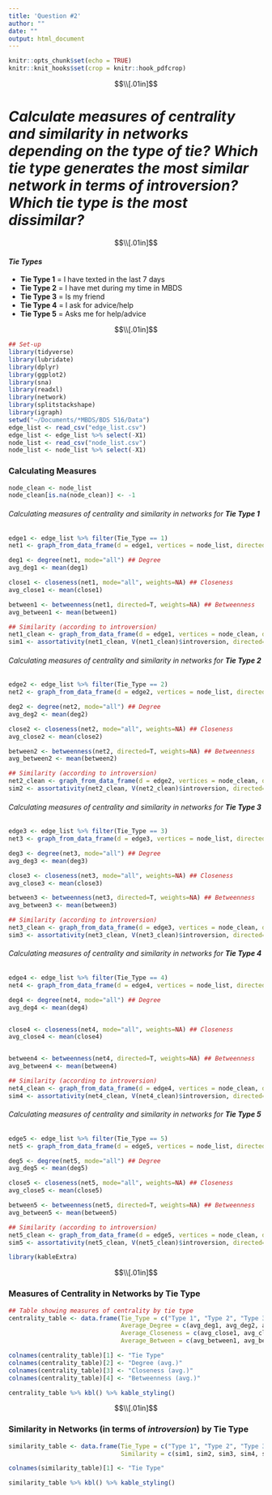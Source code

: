 ```yaml
---
title: 'Question #2'
author: ""
date: ""
output: html_document
---
```



```r
knitr::opts_chunk$set(echo = TRUE)
knitr::knit_hooks$set(crop = knitr::hook_pdfcrop)
```

$$\\[.01in]$$

# *Calculate measures of centrality and similarity in networks depending on the type of tie? Which tie type generates the most similar network in terms of introversion? Which tie type is the most dissimilar?*


$$\\[.01in]$$



#### ***Tie Types***
  + **Tie Type 1** = I have texted in the last 7 days
  + **Tie Type 2** = I have met during my time in MBDS
  + **Tie Type 3** = Is my friend
  + **Tie Type 4** = I ask for advice/help
  + **Tie Type 5** = Asks me for help/advice


$$\\[.01in]$$



```r
## Set-up
library(tidyverse)
library(lubridate)
library(dplyr)
library(ggplot2)
library(sna)
library(readxl)
library(network)
library(splitstackshape)
library(igraph)
setwd("~/Documents/*MBDS/BDS 516/Data")
edge_list <- read_csv("edge_list.csv")
edge_list <- edge_list %>% select(-X1)
node_list <- read_csv("node_list.csv")
node_list <- node_list %>% select(-X1)
```


### **Calculating Measures**

```r
node_clean <- node_list
node_clean[is.na(node_clean)] <- -1
```


###### Calculating measures of centrality and similarity in networks for **Tie Type 1**

```r
edge1 <- edge_list %>% filter(Tie_Type == 1)
net1 <- graph_from_data_frame(d = edge1, vertices = node_list, directed = TRUE)

deg1 <- degree(net1, mode="all") ## Degree
avg_deg1 <- mean(deg1)

close1 <- closeness(net1, mode="all", weights=NA) ## Closeness
avg_close1 <- mean(close1)

between1 <- betweenness(net1, directed=T, weights=NA) ## Betweenness
avg_between1 <- mean(between1)

## Similarity (according to introversion)
net1_clean <- graph_from_data_frame(d = edge1, vertices = node_clean, directed = TRUE)
sim1 <- assortativity(net1_clean, V(net1_clean)$introversion, directed=T)
```




###### Calculating measures of centrality and similarity in networks for **Tie Type 2**

```r
edge2 <- edge_list %>% filter(Tie_Type == 2)
net2 <- graph_from_data_frame(d = edge2, vertices = node_list, directed = TRUE)

deg2 <- degree(net2, mode="all") ## Degree
avg_deg2 <- mean(deg2)

close2 <- closeness(net2, mode="all", weights=NA) ## Closeness
avg_close2 <- mean(close2)

between2 <- betweenness(net2, directed=T, weights=NA) ## Betweenness
avg_between2 <- mean(between2)

## Similarity (according to introversion)
net2_clean <- graph_from_data_frame(d = edge2, vertices = node_clean, directed = TRUE)
sim2 <- assortativity(net2_clean, V(net2_clean)$introversion, directed=T)
```




###### Calculating measures of centrality and similarity in networks for **Tie Type 3**

```r
edge3 <- edge_list %>% filter(Tie_Type == 3)
net3 <- graph_from_data_frame(d = edge3, vertices = node_list, directed = TRUE)

deg3 <- degree(net3, mode="all") ## Degree
avg_deg3 <- mean(deg3)

close3 <- closeness(net3, mode="all", weights=NA) ## Closeness
avg_close3 <- mean(close3)

between3 <- betweenness(net3, directed=T, weights=NA) ## Betweenness
avg_between3 <- mean(between3)

## Similarity (according to introversion)
net3_clean <- graph_from_data_frame(d = edge3, vertices = node_clean, directed = TRUE)
sim3 <- assortativity(net3_clean, V(net3_clean)$introversion, directed=T)
```



###### Calculating measures of centrality and similarity in networks for **Tie Type 4**

```r
edge4 <- edge_list %>% filter(Tie_Type == 4)
net4 <- graph_from_data_frame(d = edge4, vertices = node_list, directed = TRUE)

deg4 <- degree(net4, mode="all") ## Degree
avg_deg4 <- mean(deg4)


close4 <- closeness(net4, mode="all", weights=NA) ## Closeness
avg_close4 <- mean(close4)


between4 <- betweenness(net4, directed=T, weights=NA) ## Betweenness
avg_between4 <- mean(between4)

## Similarity (according to introversion)
net4_clean <- graph_from_data_frame(d = edge4, vertices = node_clean, directed = TRUE)
sim4 <- assortativity(net4_clean, V(net4_clean)$introversion, directed=T)
```




###### Calculating measures of centrality and similarity in networks for **Tie Type 5**

```r
edge5 <- edge_list %>% filter(Tie_Type == 5)
net5 <- graph_from_data_frame(d = edge5, vertices = node_list, directed = TRUE)

deg5 <- degree(net5, mode="all") ## Degree
avg_deg5 <- mean(deg5)

close5 <- closeness(net5, mode="all", weights=NA) ## Closeness
avg_close5 <- mean(close5)

between5 <- betweenness(net5, directed=T, weights=NA) ## Betweenness
avg_between5 <- mean(between5)

## Similarity (according to introversion)
net5_clean <- graph_from_data_frame(d = edge5, vertices = node_clean, directed = TRUE)
sim5 <- assortativity(net5_clean, V(net5_clean)$introversion, directed=T)
```

```r
library(kableExtra)
```

$$\\[.01in]$$


### **Measures of Centrality in Networks by Tie Type**
```r
## Table showing measures of centrality by tie type
centrality_table <- data.frame(Tie_Type = c("Type 1", "Type 2", "Type 3", "Type 4", "Type 5"),
                               Average_Degree = c(avg_deg1, avg_deg2, avg_deg3, avg_deg4, avg_deg5),
                               Average_Closeness = c(avg_close1, avg_close2, avg_close3, avg_close4, avg_close5),
                               Average_Between = c(avg_between1, avg_between2, avg_between3, avg_between4, avg_between5))

colnames(centrality_table)[1] <- "Tie Type" 
colnames(centrality_table)[2] <- "Degree (avg.)" 
colnames(centrality_table)[3] <- "Closeness (avg.)" 
colnames(centrality_table)[4] <- "Betweenness (avg.)"

centrality_table %>% kbl() %>% kable_styling()
```







$$\\[.01in]$$


### **Similarity in Networks (in terms of *introversion*) by Tie Type**
```r
similarity_table <- data.frame(Tie_Type = c("Type 1", "Type 2", "Type 3", "Type 4", "Type 5"),
                               Similarity = c(sim1, sim2, sim3, sim4, sim5))

colnames(similarity_table)[1] <- "Tie Type"

similarity_table %>% kbl() %>% kable_styling()
```





